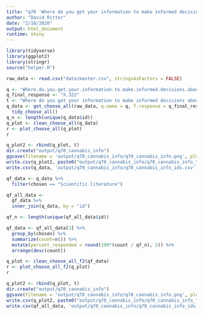 ```yaml
---
title: "q70 'Where do you get your information to make informed decisions about cannabis products? (Please select all that apply)'"
author: "David Ritter"
date: "2/18/2020"
output: html_document
runtime: shiny
---
```


```r
library(tidyverse)
library(ggplot2)
library(stringr)
source("helper.R")
```

```r
raw_data <- read.csv("data/master.csv", stringsAsFactors = FALSE)
```

```r
q <- 'Where.do.you.get.your.information.to.make.informed.decisions.about.cannabis.products...Please.select.all.that.apply.'
q_final_response <- "X.322"
t <- "Where do you get your information to make informed decisions about cannabis products? (Please select all that apply)"
q_data <- get_choose_all(raw_data, q.name = q, f.response = q_final_response) %>%
  tidy_choose_all()
q_n <- length(unique(q_data$id))
q_plot <- clean_choose_all(q_data)
r <- plot_choose_all(q_plot)
r
```

```r
q_plot2 <- rbind(q_plot, t)
dir.create("output/q70_cannabis_info")
ggsave(filename = 'output/q70_cannabis_info/q70_cannabis_info.png', plot = r, device = 'png')
write.csv(q_plot2, paste0("output/q70_cannabis_info/q70_cannabis_info_", q_n,".csv"), row.names=F)
write.csv(q_data, 'output/q70_cannabis_info/q70_cannabis_info_ids.csv', row.names = FALSE)
```


```r
qf_data <- q_data %>%
  filter(chosen == "Scientific literature")
```

```r
qf_all_data <- 
  qf_data %>%
  inner_join(q_data, by = "id")

qf_n <- length(unique(qf_all_data$id))

qf_data <- qf_all_data[3] %>%
  group_by(chosen) %>%
  summarize(count=n()) %>%
  mutate(percent_responded = round(100*(count / qf_n), 2)) %>%
  arrange(desc(count))
```

```r
q_plot <- clean_choose_all_f2(qf_data)
r <- plot_choose_all_f2(q_plot)
r
```

```r
q_plot2 <- rbind(q_plot, t)
dir.create("output/q70_cannabis_info")
ggsave(filename = 'output/q70_cannabis_info/q70_cannabis_info.png', plot = r, device = 'png')
write.csv(q_plot2, paste0("output/q70_cannabis_info/q70_cannabis_info_", qf_n,".csv"), row.names=F)
write.csv(qf_all_data, 'output/q70_cannabis_info/q70_cannabis_info_ids.csv', row.names = FALSE)
```
